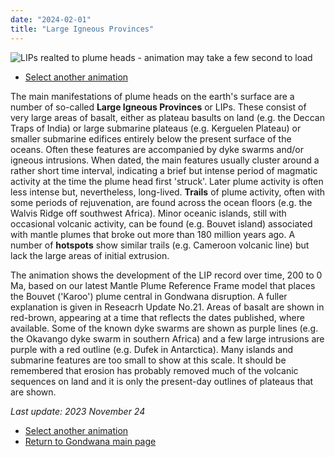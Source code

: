 ```yaml
---
date: "2024-02-01"
title: "Large Igneous Provinces"
---
```


![LIPs realted to plume heads - animation may take a few second to load](http://www.reeves.nl/upload/LIP-3-text.gif)

 * [Select another animation](../animations)

The main manifestations of plume heads on the earth's surface are a number of so-called **Large Igneous Provinces** or LIPs.  These consist of very large areas of basalt, either as plateau basults on land
(e.g. the Deccan Traps of India) or large submarine plateaus (e.g. Kerguelen Plateau) or smaller submarine edifices entirely below the present surface of the oceans.  Often these features are accompanied 
by dyke swarms and/or igneous intrusions.  When dated, the main features usually cluster around a rather short time interval, indicating a brief but intense period of magmatic activity
at the time the plume head first 'struck'.  Later plume activity is often less intense but, nevertheless, long-lived.  **Trails** of plume activity, often with some
periods of rejuvenation, are found across the ocean floors (e.g. the Walvis Ridge off southwest Africa). Minor oceanic islands, still with occasional volcanic
activity, can be found (e.g. Bouvet island) associated with mantle plumes that broke out more than 180 million years ago. A number of **hotspots** show similar trails
(e.g. Cameroon volcanic line) but lack the large areas of initial extrusion.
 
 The animation shows the development of the LIP record over time, 200 to 0 Ma, based on our latest Mantle Plume Reference Frame model that places the Bouvet ('Karoo')
 plume central in Gondwana disruption.  A fuller explanation is given in Reseacrh Update No.21. Areas of basalt are shown in red-brown, appearing at a time that reflects
 the dates published, where available. Some of the known dyke swarms are shown as purple lines (e.g. the Okavango dyke swarm in southern Africa) and a few large
 intrusions are purple with a red outline (e.g. Dufek in Antarctica). Many islands and submarine features are too small to show at this scale. It should be remembered that erosion has probably removed much of the volcanic sequences on land and it is only the present-day outlines of plateaus that are shown.
 
 *Last update: 2023 November 24*
 
 * [Select another animation](../animations)
 * [Return to Gondwana main page](../../gondwana)


 
 
